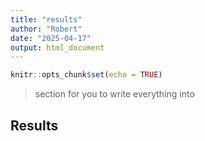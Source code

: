 ```yaml
---
title: "results"
author: "Robert"
date: "2025-04-17"
output: html_document
---
```


```r
knitr::opts_chunk$set(echo = TRUE)
```

> section for you to write everything into

## Results